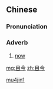 ==Chinese==
{{zh-forms}}

===Pronunciation===
{{zh-pron
|m=mùjīn
|mn=ba̍k-kim
|cat=adv
}}

===Adverb===
{{zh-adv}}

# {{lb|zh|archaic}} [[now]]

[[Category:Mandarin archaic terms|mu4jin1]]

[[mg:目今]]
[[zh:目今]]